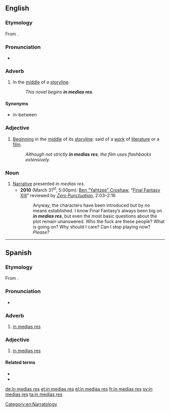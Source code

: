 ==English==
{{wikipedia}}
===Etymology===
From {{etyl|la|en}} ''{{l|la|in}} {{l|la|medias}} {{l|la|res}}''.

===Pronunciation===
* {{IPA|/ɪn ˌmiːdɪəs ˈreɪz/|}}

===Adverb===
{{en-adv|head=[[in]] [[medias]] [[res]]|-}}

# In the [[middle]] of a [[storyline]].
#: ''This novel begins '''in medias res'''.''

====Synonyms====
* in-between

===Adjective===
{{en-adj|head=[[in]] [[medias]] [[res]]|-}}

# [[begin|Beginning]] in the [[middle]] of its [[storyline]]: said of a [[work]] of [[literature]] or a [[film]].
#: ''Although not strictly '''in medias res''', the film uses flashbacks extensively.''

===Noun===
{{en-noun|head=[[in]] [[medias]] [[res]]|-}}


# [[narrative|Narrative]] presented ''in medias res''.
#* '''2010''' (March 31<sup>st</sup>, 5:00pm): <span class="plainlinks">[http://www.escapistmagazine.com/profiles/view/Yahtzee%20Croshaw Ben “Yahtzee” Croshaw], “[http://www.escapistmagazine.com/videos/view/zero-punctuation/1569-Final-Fantasy-XIII Final Fantasy XIII]” reviewed by ''[http://www.escapistmagazine.com/videos/view/zero-punctuation Zero Punctuation]</span>'', 2:03–2:16
#*: Anyway, the characters have been introduced but by no means established. I know Final Fantasy’s always been big on '''''in medias res''''', but even the most basic questions about the plot remain unanswered. Who the fuck are these people? What is going on? Why should I care? Can I stop playing now? ''Please?''

[[Category:en:Narratology]]

----

==Spanish==
{{wikipedia|lang=es}}
===Etymology===
From {{etyl|la|es}} {{term|in|lang=la}} {{term|medias|lang=la}} {{term|res|lang=la|lit=into the middle of things}}.

===Pronunciation===
* {{IPA|/in ˈme.ðjas ˌres/|lang=es}}

===Adverb===
{{es-adv}}

# [[#English|in medias res]]

===Adjective===
{{es-adj|pl=in medias res}}

# [[#English|in medias res]]

====Related terms====
* {{l|es|ab initio}}
* {{l|es|ab ovo}}

[[de:in medias res]]
[[et:in medias res]]
[[el:in medias res]]
[[fr:in medias res]]
[[sv:in medias res]]
[[ta:in medias res]]